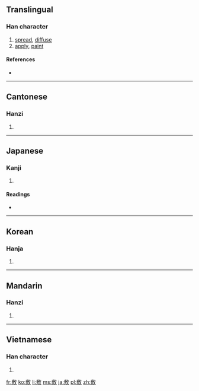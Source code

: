 ==Translingual==

===Han character===
{{Han char|rn=66|rad=攴|as=11|sn=15|four=5824<sub>0</sub>|canj=戈尸人大 (ISOK)}}

# [[spread]], [[diffuse]]
# [[apply]], [[paint]]

====References====
* {{Han ref|kx=0474.530|dkj=13359|dj=0829.030|hdz=21473.070|uh=6577|ud=25975|bh=BCC5|bd=48325}}

----

==Cantonese==

===Hanzi===
{{yue-hanzi|jyut=|y=fu1}}

# {{defn|Cantonese|sort=攴11}}

----

==Japanese==

===Kanji===
{{ja-kanji|grade=c|rs=攴11}}

# {{defn|Japanese|sort=攴11}}

====Readings====
* {{ja-readings|on=[[ふ]] (fu)|kun=[[しく]] (shiku), [[しき]] (shiki)}}

----

==Korean==

===Hanja===
{{ko-hanja|hangeul=부|eumhun=|rv=bu|mr=pu|y=pu}}

# {{defn|Korean|sort=攴11}}

----

==Mandarin==

===Hanzi===
{{cmn-hanzi|pin=[[fū]] ([[fu1]])|wg=fu<sup>1</sup>}}

# {{defn|Mandarin|sort=攴11}}

----

==Vietnamese==

===Han character===
{{vi-hantu|[[phu]], [[phô]]|rs=攴11}}

# {{defn|Vietnamese|sort=攴11}}

[[fr:敷]]
[[ko:敷]]
[[li:敷]]
[[ms:敷]]
[[ja:敷]]
[[pl:敷]]
[[zh:敷]]